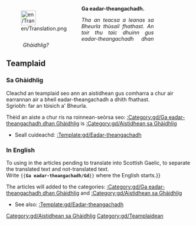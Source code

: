 <noinclude>

</noinclude>
<div style="width: 400px; margin: .5cm 0; clear: left"><div style="float: left">[[File:en/Translation.png|40px|left]]</div>
<div class="plainlinks" style="margin-left: 1.2cm; text-align: justify"><p style="border-bottom: 1px solid #8888aa">'''Ga eadar-theangachadh.'''</p>
<p style="font-size: 90%">''Tha an teacsa a leanas sa Bheurla thùsail fhathast. An toir thu taic dhuinn gus eadar-theangachadh dhan Ghàidhlig?''</p></div></div>
<includeonly>{{{1|[[Category:gd/Ga eadar-theangachadh dhan Ghàidhlig]]}}}[[Category:gd/Aistidhean sa Ghàidhlig]]</includeonly><noinclude>
== Teamplaid ==
=== Sa Ghàidhlig ===
Cleachd an teamplaid seo ann an aistidhean gus comharra a chur air earrannan air a bheil eadar-theangachadh a dhìth fhathast.<br/>
Sgrìobh: {{en/c|<nowiki>{{gd/Ga eadar-theangachadh}}</nowiki>|}} far an tòisich a' Bheurla.

Thèid an aiste a chur ris na roinnean-seòrsa seo: [[:Category:gd/Ga eadar-theangachadh dhan Ghàidhlig]] is [[:Category:gd/Aistidhean sa Ghàidhlig]]

* Seall cuideachd: [[:Template:gd/Eadar-theangachadh]]

=== In English ===
To using in the articles pending to translate into Scottish Gaelic, to separate the translated text and not-translated text.<br/>
Write <code><nowiki>{{</nowiki>'''Ga eadar-theangachadh/Gd'''<nowiki>}}</nowiki></code> where the English starts.}}

The articles will added to the categories: [[:Category:gd/Ga eadar-theangachadh dhan Ghàidhlig]] and [[:Category:gd/Aistidhean sa Ghàidhlig]]

* See also: [[:Template:gd/Eadar-theangachadh]]
</noinclude>
[[Category:gd/Teamplaidean]]